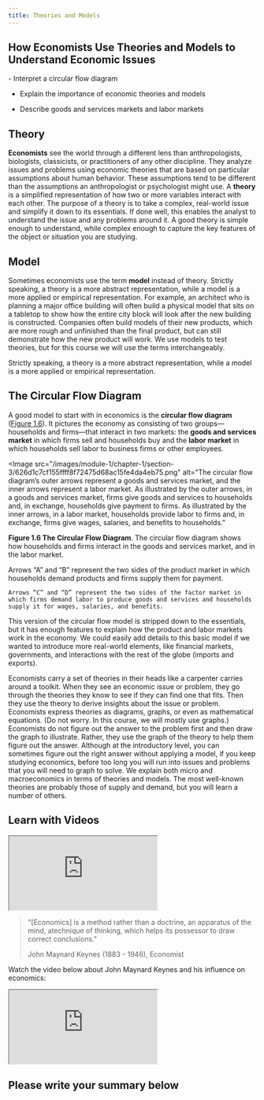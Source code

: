 ```yaml
---
title: Theories and Models
---
```


## How Economists Use Theories and Models to Understand Economic Issues

<Info title = "By the end of this section, you will be able to:">
- Interpret a circular flow diagram

- Explain the importance of economic theories and models

- Describe goods and services markets and labor markets

</Info>

## Theory

**Economists** see the world through a different lens than anthropologists, biologists, classicists, or practitioners of any other discipline. They analyze issues and problems using economic theories that are based on particular assumptions about human behavior. These assumptions tend to be different than the assumptions an anthropologist or psychologist might use. A **theory** is a simplified representation of how two or more variables interact with each other. The purpose of a theory is to take a complex, real-world issue and simplify it down to its essentials. If done well, this enables the analyst to understand the issue and any problems around it. A good theory is simple enough to understand, while complex enough to capture the key features of the object or situation you are studying.

## Model

Sometimes economists use the term **model** instead of theory. Strictly speaking, a theory is a more abstract representation, while a model is a more applied or empirical representation. For example, an architect who is planning a major office building will often build a physical model that sits on a tabletop to show how the entire city block will look after the new building is constructed. Companies often build models of their new products, which are more rough and unfinished than the final product, but can still demonstrate how the new product will work. We use models to test theories, but for this course we will use the terms interchangeably.

<Warning>
  Strictly speaking, a theory is a more abstract representation, while a model
  is a more applied or empirical representation.
</Warning>

## The Circular Flow Diagram

A good model to start with in economics is the **circular flow diagram** ([Figure 1.6](1-3-how-economists-use-theories-and-models-to-understand-economic-issues#CNX_Econ_C01_002)). It pictures the economy as consisting of two groups—households and firms—that interact in two markets: the **goods and services market** in which firms sell and households buy and the **labor market** in which households sell labor to business firms or other employees.

<Image
  src="/images/module-1/chapter-1/section-3/626d1c7cf155ffff8f72475d68ac15fe4da4eb75.png"
  alt="The circular flow diagram’s outer arrows represent a goods and services market, and the inner arrows represent a labor market. As illustrated by the outer arrows, in a goods and services market, firms give goods and services to households and, in exchange, households give payment to firms. As illustrated by the inner arrows, in a labor market, households provide labor to firms and, in exchange, firms give wages, salaries, and benefits to households."
>
  **Figure 1.6 The Circular Flow Diagram**. The circular flow diagram shows how
  households and firms interact in the goods and services market, and in the
  labor market.
</Image>

<Warning>
    Arrows “A” and “B” represent the two sides of the product market in which households demand products and firms supply them for payment.

    Arrows “C” and “D” represent the two sides of the factor market in which firms demand labor to produce goods and services and households supply it for wages, salaries, and benefits.

</Warning>

This version of the circular flow model is stripped down to the essentials, but it has enough features to explain how the product and labor markets work in the economy. We could easily add details to this basic model if we wanted to introduce more real-world elements, like financial markets, governments, and interactions with the rest of the globe (imports and exports).

Economists carry a set of theories in their heads like a carpenter carries around a toolkit. When they see an economic issue or problem, they go through the theories they know to see if they can find one that fits. Then they use the theory to derive insights about the issue or problem. Economists express theories as diagrams, graphs, or even as mathematical equations. (Do not worry. In this course, we will mostly use graphs.) Economists do not figure out the answer to the problem first and then draw the graph to illustrate. Rather, they use the graph of the theory to help them figure out the answer. Although at the introductory level, you can sometimes figure out the right answer without applying a model, if you keep studying economics, before too long you will run into issues and problems that you will need to graph to solve. We explain both micro and macroeconomics in terms of theories and models. The most well-known theories are probably those of supply and demand, but you will learn a number of others.

## Learn with Videos

<Iframe src="https://www.youtube.com/embed/2wM0jHL6TQs?enablejsapi=1" title="Circular Flow - Economic Lowdown, Ep. 6">

In the sixth episode of the Economic Lowdown Video Series, economic education specialist Scott Wolla explains the circular flow model. Viewers will learn how households and businesses interact in the market for resources and in the market for goods and services, and see how money keeps the whole process moving.

</Iframe>

> "[Economics] is a method rather than a doctrine, an apparatus of the mind, atechnique of thinking, which helps its possessor to draw correct conclusions."
>
> John Maynard Keynes (1883 - 1946), Economist

Watch the video below about John Maynard Keynes and his influence on economics:

<Iframe src="https://www.youtube.com/embed/ZRvaxUNDTKY?enablejsapi=1" title="Robert Skidelsky on Keynesian Economics - It's All About Spending">

Subscribe to our channel: http://www.youtube.com/user/econstories Is our prosperity derived from a continual circular flow of spending? Is it impossible for ...

</Iframe>

## Please write your summary below
